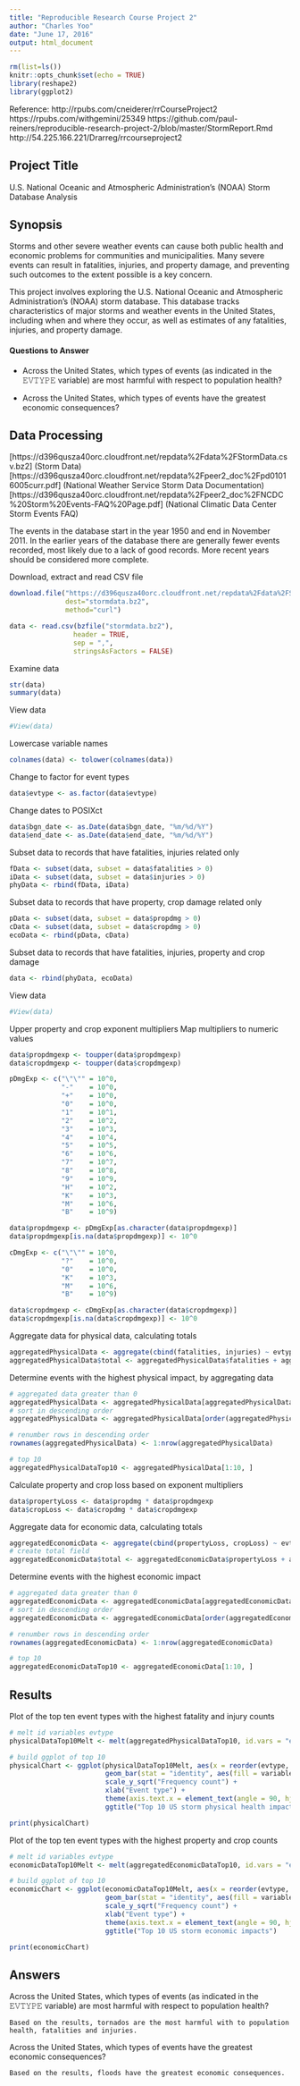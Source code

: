 ```yaml
---
title: "Reproducible Research Course Project 2"
author: "Charles Yoo"
date: "June 17, 2016"
output: html_document
---
```


```r
rm(list=ls())
knitr::opts_chunk$set(echo = TRUE)
library(reshape2)
library(ggplot2)
```
Reference: 
http://rpubs.com/cneiderer/rrCourseProject2
https://rpubs.com/withgemini/25349
https://github.com/paul-reiners/reproducible-research-project-2/blob/master/StormReport.Rmd
http://54.225.166.221/Drarreg/rrcourseproject2

## Project Title

U.S. National Oceanic and Atmospheric Administration's (NOAA) Storm Database Analysis

## Synopsis

Storms and other severe weather events can cause both public health and economic problems for communities and municipalities. Many severe events can result in fatalities, injuries, and property damage, and preventing such outcomes to the extent possible is a key concern.

This project involves exploring the U.S. National Oceanic and Atmospheric Administration's (NOAA) storm database. This database tracks characteristics of major storms and weather events in the United States, including when and where they occur, as well as estimates of any fatalities, injuries, and property damage.

#### Questions to Answer

* Across the United States, which types of events (as indicated in the 𝙴𝚅𝚃𝚈𝙿𝙴 variable) are most harmful with respect to population health?  

* Across the United States, which types of events have the greatest economic consequences?

## Data Processing

[https://d396qusza40orc.cloudfront.net/repdata%2Fdata%2FStormData.csv.bz2] (Storm Data)  
[https://d396qusza40orc.cloudfront.net/repdata%2Fpeer2_doc%2Fpd01016005curr.pdf] (National Weather Service Storm Data Documentation)  
[https://d396qusza40orc.cloudfront.net/repdata%2Fpeer2_doc%2FNCDC%20Storm%20Events-FAQ%20Page.pdf] (National Climatic Data Center Storm Events FAQ)  

The events in the database start in the year 1950 and end in November 2011. In the earlier years of the database there are generally fewer events recorded, most likely due to a lack of good records. More recent years should be considered more complete.

Download, extract and read CSV file
```r
download.file("https://d396qusza40orc.cloudfront.net/repdata%2Fdata%2FStormData.csv.bz2",
              dest="stormdata.bz2",
              method="curl")

data <- read.csv(bzfile("stormdata.bz2"),
                header = TRUE,
                sep = ",", 
                stringsAsFactors = FALSE)
```

Examine data
```r
str(data)  
summary(data)  
```

View data
```r
#View(data)
```

Lowercase variable names
```r
colnames(data) <- tolower(colnames(data))
```

Change to factor for event types
```r
data$evtype <- as.factor(data$evtype)
```

Change dates to POSIXct
```r
data$bgn_date <- as.Date(data$bgn_date, "%m/%d/%Y")
data$end_date <- as.Date(data$end_date, "%m/%d/%Y")
```

Subset data to records that have fatalities, injuries related only
```r
fData <- subset(data, subset = data$fatalities > 0)
iData <- subset(data, subset = data$injuries > 0)
phyData <- rbind(fData, iData)
```

Subset data to records that have property, crop damage related only
```r
pData <- subset(data, subset = data$propdmg > 0)
cData <- subset(data, subset = data$cropdmg > 0)
ecoData <- rbind(pData, cData)
```

Subset data to records that have fatalities, injuries, property and crop damage
```r
data <- rbind(phyData, ecoData)
```

View data
```r
#View(data)
```

Upper property and crop exponent multipliers
Map multipliers to numeric values
```r
data$propdmgexp <- toupper(data$propdmgexp)
data$cropdmgexp <- toupper(data$cropdmgexp)

pDmgExp <- c("\"\"" = 10^0,
             "-"    = 10^0, 
             "+"    = 10^0,
             "0"    = 10^0,
             "1"    = 10^1,
             "2"    = 10^2,
             "3"    = 10^3,
             "4"    = 10^4,
             "5"    = 10^5,
             "6"    = 10^6,
             "7"    = 10^7,
             "8"    = 10^8,
             "9"    = 10^9,
             "H"    = 10^2,
             "K"    = 10^3,
             "M"    = 10^6,
             "B"    = 10^9)

data$propdmgexp <- pDmgExp[as.character(data$propdmgexp)]
data$propdmgexp[is.na(data$propdmgexp)] <- 10^0

cDmgExp <- c("\"\"" = 10^0,
             "?"    = 10^0,
             "0"    = 10^0,
             "K"    = 10^3,
             "M"    = 10^6,
             "B"    = 10^9)

data$cropdmgexp <- cDmgExp[as.character(data$cropdmgexp)]
data$cropdmgexp[is.na(data$cropdmgexp)] <- 10^0
```

Aggregate data for physical data, calculating totals
```r
aggregatedPhysicalData <- aggregate(cbind(fatalities, injuries) ~ evtype, data = data, FUN = sum)
aggregatedPhysicalData$total <- aggregatedPhysicalData$fatalities + aggregatedPhysicalData$injuries
```

Determine events with the highest physical impact, by aggregating data
```r
# aggregated data greater than 0
aggregatedPhysicalData <- aggregatedPhysicalData[aggregatedPhysicalData$total > 0, ]
# sort in descending order
aggregatedPhysicalData <- aggregatedPhysicalData[order(aggregatedPhysicalData$total, decreasing = TRUE), ]

# renumber rows in descending order
rownames(aggregatedPhysicalData) <- 1:nrow(aggregatedPhysicalData)

# top 10
aggregatedPhysicalDataTop10 <- aggregatedPhysicalData[1:10, ]
```

Calculate property and crop loss based on exponent multipliers
```r
data$propertyLoss <- data$propdmg * data$propdmgexp
data$cropLoss <- data$cropdmg * data$cropdmgexp
```

Aggregate data for economic data, calculating totals
```r
aggregatedEconomicData <- aggregate(cbind(propertyLoss, cropLoss) ~ evtype, data = data, FUN = sum)
# create total field 
aggregatedEconomicData$total <- aggregatedEconomicData$propertyLoss + aggregatedEconomicData$cropLoss
```

Determine events with the highest economic impact
```r
# aggregated data greater than 0
aggregatedEconomicData <- aggregatedEconomicData[aggregatedEconomicData$total > 0, ]
# sort in descending order
aggregatedEconomicData <- aggregatedEconomicData[order(aggregatedEconomicData$total, decreasing = TRUE), ]

# renumber rows in descending order
rownames(aggregatedEconomicData) <- 1:nrow(aggregatedEconomicData)

# top 10
aggregatedEconomicDataTop10 <- aggregatedEconomicData[1:10, ]
```

## Results

Plot of the top ten event types with the highest fatality and injury counts
```r
# melt id variables evtype 
physicalDataTop10Melt <- melt(aggregatedPhysicalDataTop10, id.vars = "evtype")

# build ggplot of top 10 
physicalChart <- ggplot(physicalDataTop10Melt, aes(x = reorder(evtype, -value), y = value)) +
                        geom_bar(stat = "identity", aes(fill = variable), position = "dodge") +
                        scale_y_sqrt("Frequency count") +
                        xlab("Event type") +
                        theme(axis.text.x = element_text(angle = 90, hjust = 1)) +
                        ggtitle("Top 10 US storm physical health impacts")

print(physicalChart)
```

Plot of the top ten event types with the highest property and crop counts
```r
# melt id variables evtype
economicDataTop10Melt <- melt(aggregatedEconomicDataTop10, id.vars = "evtype")

# build ggplot of top 10
economicChart <- ggplot(economicDataTop10Melt, aes(x = reorder(evtype, -value), y = value)) +
                        geom_bar(stat = "identity", aes(fill = variable), position = "dodge") +
                        scale_y_sqrt("Frequency count") +
                        xlab("Event type") +
                        theme(axis.text.x = element_text(angle = 90, hjust = 1)) +
                        ggtitle("Top 10 US storm economic impacts")

print(economicChart)
```

## Answers

Across the United States, which types of events (as indicated in the 𝙴𝚅𝚃𝚈𝙿𝙴 variable) are most harmful with respect to population health?
```
Based on the results, tornados are the most harmful with to population health, fatalities and injuries.
```

Across the United States, which types of events have the greatest economic consequences?
```
Based on the results, floods have the greatest economic consequences.
```